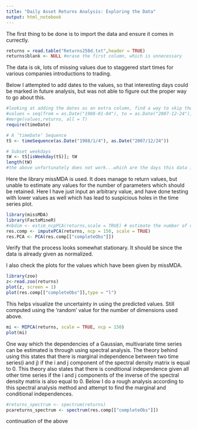```yaml
---
title: "Daily Asset Returns Analysis: Exploring the Data"
output: html_notebook
---
```

The first thing to be done is to import the data and ensure it comes in currectly.

```r
returns = read.table("Returns250d.txt",header = TRUE)
returns$blank <- NULL #erase the first column, which is unnecessary
```

The data is ok, lots of missing values due to staggered start times for various companies introductions to trading.

Below I attempted to add dates to the values, so that interesting days could be marked in future analysis, but was not able to figure out the proper way to go about this.

```r
#looking at adding the dates as an extra column, find a way to skip the weekends
#values = seq(from = as.Date("1988-01-04"), to = as.Date("2007-12-24"), by = 'day')
#merge(values,returns, all = T)
require(timeDate)

# A ’timeDate’ Sequence
tS <- timeSequence(as.Date("1988/1/4"), as.Date("2007/12/24"))

# Subset weekdays
tW <- tS[isWeekday(tS)]; tW
length(tW)
#the above unfortunately does not work...which are the days this data is counted for? I counted for all weeks starting from the beginning and have 5211 values as compared to 5039
```

Here the library missMDA is used. It does manage to return values, but unable to estimate any values for the number of parameters which should be retained. Here I have just input an arbitrary value, and have done testing with lower values as well which has lead to suspicious holes in the time series plot.
```r
library(missMDA)
library(FactoMineR)
#nbdim <- estim_ncpPCA(returns,scale = TRUE) # estimate the number of dimensions to impute, this only gives out a zero
res.comp <- imputePCA(returns, ncp = 150, scale = TRUE)
res.PCA <- PCA(res.comp[["completeObs"]])

```

Verify that the process looks somewhat stationary. It should be since the data is already given as normalized.

I also check the plots for the values which have been given by missMDA.

```r
library(zoo)
z<-read.zoo(returns)
plot(z, screen = 1)
plot(res.comp[["completeObs"]],type = "l")


```
This helps visualize the uncertainty in using the predicted values. Still computed using the 'random' value for the number of dimensions used above.

```r
mi <- MIPCA(returns, scale = TRUE, ncp = 150)
plot(mi)
```
One way which the dependencies of a Gaussian, multivariate time series can be estimated is through using spectral analysis. The theory behind using this states that there is marginal independence between two time series(i and j) if the i and j component of the spectral density matrix is equal to 0. This theory also states that there is conditional independence given all other time series if the i and j components of the inverse of the spectral density matrix is also equal to 0. Below I do a rough analysis according to this spectral analysis method and attempt to find the marginal and conditional independences. 


```r
#returns_spectrum <- spectrum(returns)
pcareturns_spectrum <- spectrum(res.comp[["completeObs"]])
```
continuation of the above

```r

```




